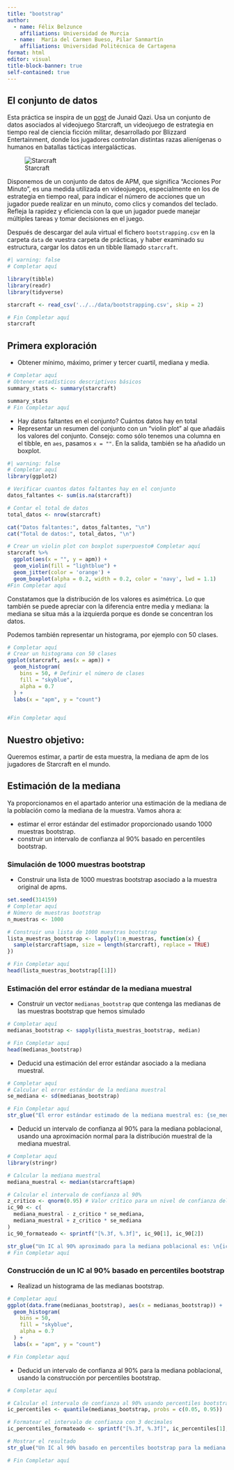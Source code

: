 ```yaml
---
title: "bootstrap"
author:
  - name: Félix Belzunce
    affiliations: Universidad de Murcia
  - name:  María del Carmen Bueso, Pilar Sanmartín
    affiliations: Universidad Politécnica de Cartagena
format: html
editor: visual
title-block-banner: true
self-contained: true
---
```


## El conjunto de datos

Esta práctica se inspira de un [post](https://medium.com/@junaidsqazi/a41-bootstrapping-and-confidence-interval-behind-the-scene-9eb349dc8926) de Junaid Qazi. Usa un conjunto de datos asociados al videojuego Starcraft, un videojuego de estrategia en tiempo real de ciencia ficción militar, desarrollado por Blizzard Entertainment, donde los jugadores controlan distintas razas alienígenas o humanos en batallas tácticas intergalácticas.

![Starcraft](starcraft.png)

Disponemos de un conjunto de datos de APM, que significa "Acciones Por Minuto", es una medida utilizada en videojuegos, especialmente en los de estrategia en tiempo real, para indicar el número de acciones que un jugador puede realizar en un minuto, como clics y comandos del teclado. Refleja la rapidez y eficiencia con la que un jugador puede manejar múltiples tareas y tomar decisiones en el juego.

Después de descargar del aula virtual el fichero `bootstrapping.csv` en la carpeta `data` de vuestra carpeta de prácticas, y haber examinado su estructura, cargar los datos en un tibble llamado `starcraft`.

```r
#| warning: false
# Completar aquí

library(tibble)
library(readr)
library(tidyverse)

starcraft <- read_csv('../../data/bootstrapping.csv', skip = 2)

# Fin Completar aquí
starcraft
```

## Primera exploración

-   Obtener mínimo, máximo, primer y tercer cuartil, mediana y media.

```r
# Completar aquí
# Obtener estadísticos descriptivos básicos
summary_stats <- summary(starcraft)

summary_stats
# Fin Completar aquí
```

-   Hay datos faltantes en el conjunto? Cuántos datos hay en total
-   Representar un resumen del conjunto con un "violin plot" al que añadáis los valores del conjunto. Consejo: como sólo tenemos una columna en el tibble, en `aes`, pasamos `x = ""`. En la salida, también se ha añadido un boxplot.

```r
#| warning: false
# Completar aquí
library(ggplot2)

# Verificar cuantos datos faltantes hay en el conjunto
datos_faltantes <- sum(is.na(starcraft))

# Contar el total de datos
total_datos <- nrow(starcraft)

cat("Datos faltantes:", datos_faltantes, "\n")
cat("Total de datos:", total_datos, "\n")

# Crear un violin plot con boxplot superpuesto# Completar aquí
starcraft %>% 
  ggplot(aes(x = "", y = apm)) + 
  geom_violin(fill = "lightblue") + 
  geom_jitter(color = 'orange') + 
  geom_boxplot(alpha = 0.2, width = 0.2, color = 'navy', lwd = 1.1)
#Fin Completar aquí
```

Constatamos que la distribución de los valores es asimétrica. Lo que también se puede apreciar con la diferencia entre media y mediana: la mediana se situa más a la izquierda porque es donde se concentran los datos.

Podemos también representar un histograma, por ejemplo con 50 clases.

```r
# Completar aquí
# Crear un histograma con 50 clases
ggplot(starcraft, aes(x = apm)) +
  geom_histogram(
    bins = 50, # Definir el número de clases
    fill = "skyblue",
    alpha = 0.7
  ) +
  labs(x = "apm", y = "count")


#Fin Completar aquí
```

::: callout-note
## Nuestro objetivo:

Queremos estimar, a partir de esta muestra, la mediana de apm de los jugadores de Starcraft en el mundo.
:::

## Estimación de la mediana

Ya proporcionamos en el apartado anterior una estimación de la mediana de la población como la mediana de la muestra. Vamos ahora a:

-   estimar el error estándar del estimador proporcionado usando 1000 muestras bootstrap.
-   construir un intervalo de confianza al 90% basado en percentiles bootstrap.

### Simulación de 1000 muestras bootstrap

-   Construir una lista de 1000 muestras bootstrap asociado a la muestra original de apms.

```r

set.seed(314159)
# Completar aquí
# Número de muestras bootstrap
n_muestras <- 1000

# Construir una lista de 1000 muestras bootstrap
lista_muestras_bootstrap <- lapply(1:n_muestras, function(x) {
  sample(starcraft$apm, size = length(starcraft), replace = TRUE)
})

# Fin Completar aquí
head(lista_muestras_bootstrap[[1]])
```

### Estimación del error estándar de la mediana muestral

-   Construir un vector `medianas_bootstrap` que contenga las medianas de las muestras bootstrap que hemos simulado

```r
# Completar aquí
medianas_bootstrap <- sapply(lista_muestras_bootstrap, median)

# Fin Completar aquí
head(medianas_bootstrap)
```

-   Deducid una estimación del error estándar asociado a la mediana muestral.

```r
# Completar aquí
# Calcular el error estándar de la mediana muestral
se_mediana <- sd(medianas_bootstrap)

# Fin Completar aquí
str_glue("El error estándar estimado de la mediana muestral es: {se_mediana}")
```

-   Deducid un intervalo de confianza al 90% para la mediana poblacional, usando una aproximación normal para la distribución muestral de la mediana muestral.

```r
# Completar aquí
library(stringr)

# Calcular la mediana muestral
mediana_muestral <- median(starcraft$apm)

# Calcular el intervalo de confianza al 90%
z_critico <- qnorm(0.95) # Valor crítico para un nivel de confianza del 90%
ic_90 <- c(
  mediana_muestral - z_critico * se_mediana,
  mediana_muestral + z_critico * se_mediana
)
ic_90_formateado <- sprintf("[%.3f, %.3f]", ic_90[1], ic_90[2])

str_glue("Un IC al 90% aproximado para la mediana poblacional es: \n{ic_90_formateado}")
# Fin Completar aquí
```

### Construcción de un IC al 90% basado en percentiles bootstrap

-   Realizad un histograma de las medianas bootstrap.

```r

# Completar aquí
ggplot(data.frame(medianas_bootstrap), aes(x = medianas_bootstrap)) +
  geom_histogram(
    bins = 50, 
    fill = "skyblue", 
    alpha = 0.7
  ) + 
  labs(x = "apm", y = "count")

# Fin Completar aquí
```

-   Deducid un intervalo de confianza al 90% para la mediana poblacional, usando la construcción por percentiles bootstrap.

```r
# Completar aquí

# Calcular el intervalo de confianza al 90% usando percentiles bootstrap
ic_percentiles <- quantile(medianas_bootstrap, probs = c(0.05, 0.95))

# Formatear el intervalo de confianza con 3 decimales
ic_percentiles_formateado <- sprintf("[%.3f, %.3f]", ic_percentiles[1], ic_percentiles[2])

# Mostrar el resultado
str_glue("Un IC al 90% basado en percentiles bootstrap para la mediana poblacional es: \n{ic_percentiles_formateado}")

# Fin Completar aquí
```